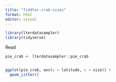 ```yaml
---
title: "fiddler-crab-sizes"
format: html
editor: visual
---
```


```r
library(lterdatasampler)
library(tidyverse)

```

Read

```r

pie_crab <- lterdatasampler::pie_crab


ggplot(pie_crab, aes(y = latitude, x = size)) +
  geom_jitter()

```
